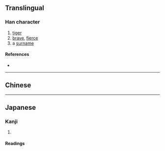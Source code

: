 {{also|虎}}
{{character info/new}}
<!-- may be replaced by zh-forms -->
==Translingual==

===Han character===
{{Han char|rn=4|rad=丿|as=06|sn=7|four=7222.7|canj=HQB|ids=⿸𠂆⿻一巿}}

# [[tiger]]
# [[brave]], [[fierce]]
# a [[surname]]

====References====
* {{Han ref|kx=0083.021|dkj=00148|hdz=10069.230|uh=4E55|ud=20053}}

----

==Chinese==
{{zh-see|虎|v}}

----

==Japanese==

===Kanji===
{{ja-kanji|grade=|rs=丿06}}

# {{alternative form of|虎|lang=ja}}

====Readings====
{{ja-readings
|goon=く
|kanon=こ
|kun=とら-
}}